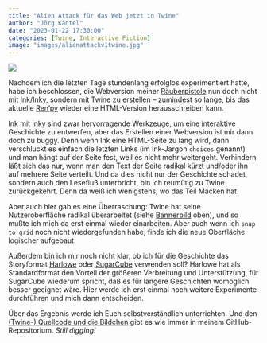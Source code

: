 ```yaml
---
title: "Alien Attack für das Web jetzt in Twine"
author: "Jörg Kantel"
date: "2023-01-22 17:30:00"
categories: [Twine, Interactive Fiction]
image: "images/alienattackv1twine.jpg"
---
```


[![](images/alienattackv1twine-b.jpg)](https://www.flickr.com/photos/schockwellenreiter/52642664363/)

Nachdem ich die letzten Tage stundenlang erfolglos experimentiert hatte, habe ich beschlossen, die Webversion meiner [Räuberpistole](https://kantel.github.io/posts/2022122102_alien_invasion_stage_1/) nun doch nicht mit [Ink/Inky](http://cognitiones.kantel-chaos-team.de/multimedia/spieleprogrammierung/inkle.html), sondern mit [Twine](http://cognitiones.kantel-chaos-team.de/multimedia/spieleprogrammierung/twine2.html) zu erstellen -- zumindest so lange, bis das aktuelle [Ren'py](http://cognitiones.kantel-chaos-team.de/multimedia/spieleprogrammierung/renpy.html) wieder eine HTML-Version herausschreiben kann.

Ink mit Inky sind zwar hervorragende Werkzeuge, um eine interaktive Geschichte zu entwerfen, aber das Erstellen einer Webversion ist mir dann doch zu buggy. Denn wenn Ink eine HTML-Seite zu lang wird, dann verschluckt es einfach die letzten Links (im Ink-Jargon `choices` genannt) und man hängt auf der Seite fest, weil es nicht mehr weitergeht. Verhindern läßt sich das nur, wenn man den Text der Seite radikal kürzt und/oder ihn auf mehrere Seite verteilt. Und da dies nicht nur der Geschichte schadet, sondern auch den Lesefluß unterbricht, bin ich reumütig zu Twine zurückgekehrt. Denn da weiß ich wenigstens, wo das Teil Macken hat.

Aber auch hier gab es eine Überraschung: Twine hat seine Nutzeroberfläche radikal überarbeitet (siehe [Bannerbild](https://www.flickr.com/photos/schockwellenreiter/52642664363/) oben), und so mußte ich mich da erst einmal wieder einarbeiten. Aber auch wenn ich `snap to grid` noch nicht wiedergefunden habe, finde ich die neue Oberfläche logischer aufgebaut.

Außerdem bin ich mir noch nicht klar, ob ich für die Geschichte das Storyformat [Harlowe](https://twine2.neocities.org/) oder [SugarCube](https://www.motoslave.net/sugarcube/2/docs/) verwenden soll? Harlowe hat als Standardformat den Vorteil der größeren Verbreitung und Unterstützung, für SugarCube wiederum spricht, daß es für längere Geschichten womöglich besser geeignet wäre. Hier werde ich erst einmal noch weitere Experimente durchführen und mich dann entscheiden.

Über das Ergebnis werde ich Euch selbstverständlich unterrichten. Und den [(Twine-) Quellcode und die Bildchen](https://github.com/kantel/twine-entdecken/tree/master/Twine/alienattck) gibt es wie immer in meinem GitHub-Repositorium. *Still digging!*